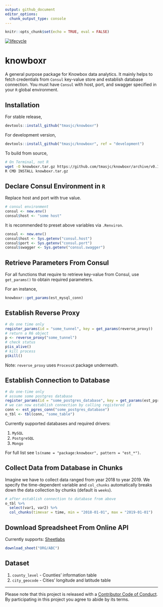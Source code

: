 ```yaml
---
output: github_document
editor_options: 
  chunk_output_type: console
---
```


<!-- README.md is generated from README.Rmd. Please edit that file -->

```r
knitr::opts_chunk$set(echo = TRUE, eval = FALSE)
```

[![lifecycle](https://img.shields.io/badge/lifecycle-experimental-orange.svg)](https://www.tidyverse.org/lifecycle/#experimental)

# knowboxr

A general purpose package for Knowbox data analytics. It mainly helps to fetch credentials from `Consul` key-value store and establish database connection. You must have `Consul` with host, port, and swagger specified in your `R` global environment.

## Installation 

For stable release,

```r
devtools::install_github("tmasjc/knowboxr")
```

For development version,

```r
devtools::install_github("tmasjc/knowboxr", ref = "development")
```

To build from source, 

```bash
# On Terminal, not R
wget -O knowboxr.tar.gz https://github.com/tmasjc/knowboxr/archive/v0.1.X.tar.gz
R CMD INSTALL knowboxr.tar.gz
```

## Declare Consul Environment in `R`

Replace host and port with true value.

```r
# consul environment
consul <- new.env()
consul$host <- "some host"
```

It is recommended to preset above variables via `.Renviron`.

```r
consul <- new.env()
consul$host <- Sys.getenv("consul.host")
consul$port <- Sys.getenv("consul.port")
consul$swagger <- Sys.getenv("consul.swagger")
```

## Retrieve Parameters From Consul 

For all functions that require to retrieve key-value from Consul, use `get_params()` to obtain required parameters. 

For an instance,

```r
knowboxr::get_params(est_mysql_conn)
```


## Establish Reverse Proxy

```r
# do one time only
register_params(id = "some_tunnel", key = get_params(reverse_proxy))
# return a R6 object
p <- reverse_proxy("some_tunnel")
# check status
p$is_alive()
# kill process
p$kill()
```

Note: `reverse_proxy` uses `ProcessX` package underneath. 

## Establish Connection to Database

```r
# do one-time only
# assume some postgres database
register_params(id = "some_postgres_database", key = get_params(est_pgres_conn))
# we can now establish connection by calling registered id
conn <- est_pgres_conn("some_postgres_database")
o_tbl <- tbl(conn, "some_table")
```

Currently supported databases and required drivers:

1. `MySQL` 
2. `PostgreSQL` 
3. `Mongo`

For full list see `ls(name = "package:knowboxr", pattern = "est_*")`.

## Collect Data from Database in Chunks

Imagine we have to collect data ranged from year 2018 to year 2019. We specify the time-dependent variable and `col_chunks` automatically breaks down the data collection by chunks (default is `weeks`).

```r
# after establish connection to database from above
o_tbl %>% 
  select(var1, var2) %>% 
  col_chunks(timevar = time, min = "2018-01-01", max = "2019-01-01")
```

## Download Spreadsheet From Online API 

Currently supports: [Sheetlabs]("https://sheetlabs.com/")

```r
download_sheet("ORG/ABC")
```


## Dataset 

1. `county_level` - Counties' information table
2. `city_geocode` - Cities' longitude and latitude table


____
Please note that this project is released with a [Contributor Code of Conduct](CODE_OF_CONDUCT.md).
By participating in this project you agree to abide by its terms.





